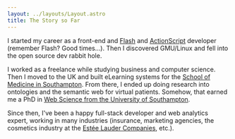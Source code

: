 ---
layout: ../layouts/Layout.astro
title: The Story so Far 
---

I started my career as a front-end and [Flash](https://en.wikipedia.org/wiki/Adobe_Flash) and [ActionScript](https://en.wikipedia.org/wiki/ActionScript) developer (remember Flash? Good times...). Then I discovered GMU/Linux and fell into the open source dev rabbit hole.  

I worked as a freelance while studying business and computer science. Then I moved to the UK and built eLearning systems for the [School of Medicine in Southampton](https://www.southampton.ac.uk/about/faculties-schools-departments/faculty-of-medicine). From there, I ended up doing research into ontologies and the semantic web for virtual patients. Somehow, that earned me a PhD in [Web Science from the University of Southampton](https://www.southampton.ac.uk/research/institutes-centres/web-science-institute).

Since then, I've been a happy full-stack developer and web analytics expert, working in many industries (insurance, marketing agencies, the cosmetics industry at the [Estée Lauder Companies](https://www.elcompanies.com), etc.).

